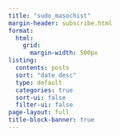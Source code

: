 ```yaml
---
title: "sudo_masochist"
margin-header: subscribe.html
format:
  html:
    grid:
      margin-width: 500px
listing:
  contents: posts
  sort: "date desc"
  type: default
  categories: true
  sort-ui: false
  filter-ui: false
page-layout: full
title-block-banner: true
---
```


